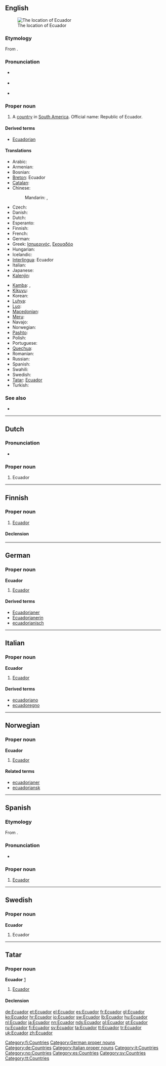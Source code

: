 {{also|ecuador}}
==English==
{{wikipedia}}
[[Image:LocationEcuador.svg|thumb|The location of Ecuador]]

===Etymology===
From {{etyl|es}} {{term|ecuador||equator|lang=es}}.

===Pronunciation===
* {{a|UK}} {{IPA|/ˈɛk.wə.dɔː/}}
* {{a|US}} {{IPA|/ˈɛk.wə.dɔɹ/}}
* {{audio|en-us-Ecuador.ogg|Audio (US)}}

===Proper noun===
{{en-proper noun}}

# A [[country]] in [[South America]]. Official name: Republic of Ecuador.

====Derived terms====
* [[Ecuadorian]]

====Translations====
{{trans-top|country in South America}}
* Arabic: {{t|ar|الإكوادور|m|tr=al-'ikwaduur}}
* Armenian: {{t-|hy|Էկվադոր|tr=Ēkvador}}
* Bosnian: {{t-|bs|Ekvador|m}}
* [[Breton]]: Ecuador
* [[Catalan]]: {{t|ca|Equador|m}}
* Chinese:
*: Mandarin: {{t-|cmn|厄瓜多爾|sc=Hani}},  {{t-|cmn|厄瓜多尔|tr=Èguāduō’ěr|sc=Hani}}
* Czech: {{t+|cs|Ekvádor|m}}
* Danish: {{t-|da|Ecuador}}
* Dutch: {{t+|nl|Ecuador}}
* Esperanto: {{t-|eo|Ekvadoro|xs=Esperanto}}
* Finnish: {{t+|fi|Ecuador}}
* French: {{t+|fr|Équateur}}
* German: {{t+|de|Ecuador}}
* Greek: [[Ισημερινός]], [[Εκουαδόρ]]
* Hungarian: {{t+|hu|Ecuador}}
* Icelandic: {{t+|is|Ekvador}}
* [[Interlingua]]: Ecuador
* Italian: {{t-|it|Ecuador}}
* Japanese: {{t+|ja|エクアドル|tr=Ekuadoru}}
* [[Kalenjin]]: {{tø|kln|Ekwedo}}
{{trans-mid}}
* [[Kamba]]: {{tø|kam|Ekwedo}},  {{tø|kam|Ekwado}}
* [[Kikuyu]]: {{tø|ki|Ekwedo}}
* Korean: {{t+|ko|에콰도르|tr=Ekwadoreu|sc=Hang}}
* [[Luhya]]: {{tø|luy|Ekwedo}}
* [[Luo]]: {{tø|luo|Ekwedo}}
* [[Macedonian]]: {{t-|mk|Еквадор|m|tr=Ékvador}}
* [[Meru]]: {{tø|mer|Ekwado}}
* Navajo: {{tø|nv|Kéyah Nahasdzáán Ałníiʼgi Siʼánígíí}}
* Norwegian: {{t-|no|Ecuador}}
* [[Pashto]]: {{t-|ps|اېکوادور|m|tr=ekwādor|sc=ps-Arab|xs=Pashto}}
* Polish: {{t+|pl|Ekwador}}
* Portuguese: {{t+|pt|Equador}}
* [[Quechua]]: {{t-|qu|Ikwadur|xs=Quechua}}
* Romanian: {{t-|ro|Ecuador|n}}
* Russian: {{t+|ru|Эквадор|m|tr=Ekvadór}}
* Spanish: {{t+|es|Ecuador}}
* Swahili: {{t+|sw|Ekwado|xs=Swahili}}
* Swedish: {{t+|sv|Ecuador}}
* [[Tatar]]: [[#Tatar|Ecuador]]
* Turkish: {{t+|tr|Ekvador}}
{{trans-bottom}}

===See also===
* {{list|en|countries of South America}}

----

==Dutch==

===Pronunciation===
* {{a|NL}} {{audio|Nl-Ecuador.ogg|audio}}

===Proper noun===
{{infl|nl|proper noun|g=n}}

# Ecuador

----

==Finnish==
{{wikipedia|lang=fi}}

===Proper noun===
{{infl|fi|proper noun}}

# [[#English|Ecuador]]

====Declension====
{{fi-decl-tuoli|Ecuador|nopl=1}}

[[Category:fi:Countries]]

----

==German==
{{wikipedia|lang=de}}

===Proper noun===
'''Ecuador''' {{n}}

# [[#English|Ecuador]]

====Derived terms====
* [[Ecuadorianer]]
* [[Ecuadorianerin]]
* [[ecuadorianisch]]

[[Category:German proper nouns]]
[[Category:de:Countries]]

----

==Italian==
{{wikipedia|lang=it}}

===Proper noun===
'''Ecuador''' {{m}}

# [[#English|Ecuador]]

====Derived terms====
* [[ecuadoriano]]
* [[ecuadoregno]]

[[Category:Italian proper nouns]]
[[Category:it:Countries]]

----

==Norwegian==

===Proper noun===
'''Ecuador'''

# [[#English|Ecuador]]

====Related terms====
* [[ecuadorianer]]
* [[ecuadoriansk]]

[[Category:no:Countries]]

----

==Spanish==
{{wikipedia|lang=es}}
===Etymology===
From {{term|ecuador||equator|lang=es}}.

===Pronunciation===
* {{audio|Es-Ecuador.ogg|audio}}

===Proper noun===
{{es-proper noun|m}}

# [[#English|Ecuador]]

[[Category:es:Countries]]

----

==Swedish==

===Proper noun===
'''Ecuador'''

# Ecuador

[[Category:sv:Countries]]

----

==Tatar==

===Proper noun===
'''Ecuador''' [http://www2.azatliq.org/analysis/analysis/tb/2006/10/9A6D6E9B-3FB1-4AE5-9B1D-08CD6339AF5C.asp]

# [[Ecuador#english|Ecuador]]

====Declension====
{{tt-latin-noun|nıñ|ga|nı|da|dan}}

[[Category:tt:Countries]]

[[de:Ecuador]]
[[et:Ecuador]]
[[el:Ecuador]]
[[es:Ecuador]]
[[fr:Ecuador]]
[[gl:Ecuador]]
[[ko:Ecuador]]
[[hr:Ecuador]]
[[io:Ecuador]]
[[sw:Ecuador]]
[[lb:Ecuador]]
[[hu:Ecuador]]
[[nl:Ecuador]]
[[ja:Ecuador]]
[[nn:Ecuador]]
[[nds:Ecuador]]
[[pl:Ecuador]]
[[pt:Ecuador]]
[[ru:Ecuador]]
[[fi:Ecuador]]
[[sv:Ecuador]]
[[ta:Ecuador]]
[[tt:Ecuador]]
[[tr:Ecuador]]
[[uk:Ecuador]]
[[zh:Ecuador]]